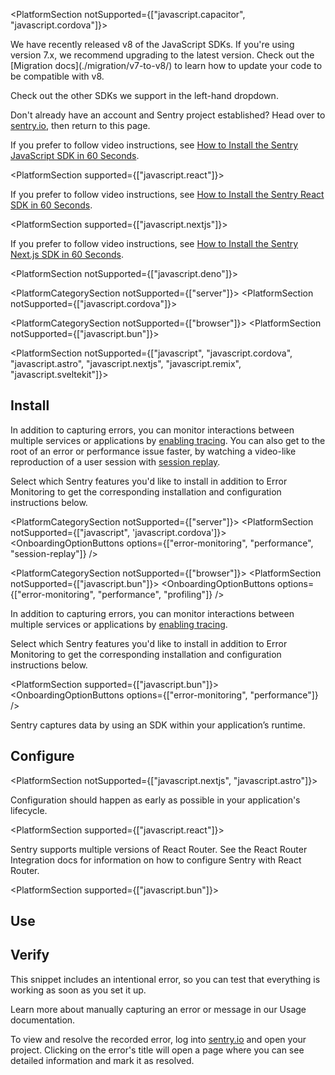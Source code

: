 <PlatformContent includePath="getting-started-primer" />

<PlatformSection notSupported={["javascript.capacitor", "javascript.cordova"]}>

<Note>
  We have recently released v8 of the JavaScript SDKs. If you're using version
  7.x, we recommend upgrading to the latest version. Check out the [Migration
  docs](./migration/v7-to-v8/)
  to learn how to update your code to be compatible with v8.
</Note>

</PlatformSection>

<PlatformSection noGuides>

<Alert level="info" title="Using a framework?">

Check out the other SDKs we support in the left-hand dropdown.

</Alert>

</PlatformSection>

Don't already have an account and Sentry project established? Head over to [sentry.io](https://sentry.io/signup/), then return to this page.

<PlatformSection noGuides>

If you prefer to follow video instructions, see [How to Install the Sentry JavaScript SDK in 60 Seconds](https://vimeo.com/899367471).

</PlatformSection>

<PlatformSection supported={["javascript.react"]}>

If you prefer to follow video instructions, see [How to Install the Sentry React SDK in 60 Seconds](https://vimeo.com/899368791).

</PlatformSection>

<PlatformSection supported={["javascript.nextjs"]}>

If you prefer to follow video instructions, see [How to Install the Sentry Next.js SDK in 60 Seconds](https://vimeo.com/899368048).

</PlatformSection>

<PlatformSection notSupported={["javascript.deno"]}>

<PlatformCategorySection notSupported={["server"]}>
  <PlatformSection notSupported={["javascript.cordova"]}>
  </PlatformSection>
</PlatformCategorySection>

<PlatformCategorySection notSupported={["browser"]}>
  <PlatformSection notSupported={["javascript.bun"]}>
  </PlatformSection>
  </PlatformCategorySection>

<PlatformSection notSupported={["javascript", "javascript.cordova", "javascript.astro", "javascript.nextjs", "javascript.remix", "javascript.sveltekit"]}>
## Install

In addition to capturing errors, you can monitor interactions between multiple services or applications by [enabling tracing](/concepts/key-terms/tracing/). You can also get to the root of an error or performance issue faster, by watching a video-like reproduction of a user session with [session replay](/product/explore/session-replay/web/getting-started/).

Select which Sentry features you'd like to install in addition to Error Monitoring to get the corresponding installation and configuration instructions below.
</PlatformSection>

<PlatformCategorySection notSupported={["server"]}>
  <PlatformSection notSupported={["javascript", 'javascript.cordova']}>
    <OnboardingOptionButtons
      options={["error-monitoring", "performance", "session-replay"]}
    />
  </PlatformSection>
</PlatformCategorySection>


<PlatformCategorySection notSupported={["browser"]}>
  <PlatformSection notSupported={["javascript.bun"]}>
    <OnboardingOptionButtons
      options={["error-monitoring", "performance", "profiling"]}
    />
  </PlatformSection>

  In addition to capturing errors, you can monitor interactions between multiple services or applications by [enabling tracing](/concepts/key-terms/tracing/).

Select which Sentry features you'd like to install in addition to Error Monitoring to get the corresponding installation and configuration instructions below.

  <PlatformSection supported={["javascript.bun"]}>
    <OnboardingOptionButtons options={["error-monitoring", "performance"]} />
  </PlatformSection>
</PlatformCategorySection>

Sentry captures data by using an SDK within your application’s runtime.

<PlatformContent includePath="getting-started-install" />

</PlatformSection>

## Configure

<PlatformSection notSupported={["javascript.nextjs", "javascript.astro"]}>

Configuration should happen as early as possible in your application's lifecycle.

</PlatformSection>

<PlatformSection supported={["javascript.react"]}>

Sentry supports multiple versions of React Router. See the <PlatformLink to="/configuration/integrations/react-router/">React Router Integration</PlatformLink> docs for information on how to configure Sentry with React Router.

</PlatformSection>

<PlatformContent includePath="getting-started-config" />

<PlatformContent includePath="getting-started-sourcemaps" />

<PlatformSection supported={["javascript.bun"]}>

  ## Use

  <PlatformContent includePath="getting-started-use" />

</PlatformSection>


## Verify

This snippet includes an intentional error, so you can test that everything is working as soon as you set it up.

<PlatformContent includePath="getting-started-verify" />

<Note>

Learn more about manually capturing an error or message in our <PlatformLink to="/usage/">Usage documentation</PlatformLink>.

</Note>

To view and resolve the recorded error, log into [sentry.io](https://sentry.io) and open your project. Clicking on the error's title will open a page where you can see detailed information and mark it as resolved.
